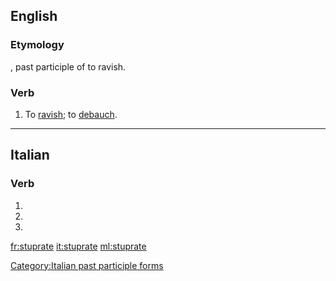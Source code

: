 ==English==

===Etymology===
{{etyl|la|en}} {{lena}} {{m|la|stupratus}}, past participle of {{m|la|stuprare}} to ravish.

===Verb===
{{en-verb|stuprat}}

# {{label|en|transitive}} To [[ravish]]; to [[debauch]].
#: {{rfquotek|Heywood}}

{{Webster 1913}}

----

==Italian==

===Verb===
{{head|it|verb form}}

# {{inflection of|stuprare||2|p|pres|indc|lang=it}}
# {{inflection of|stuprare||2|p|impr|lang=it}}
# {{feminine plural of|stuprato|lang=it}}

[[Category:Italian past participle forms]]

[[fr:stuprate]]
[[it:stuprate]]
[[ml:stuprate]]